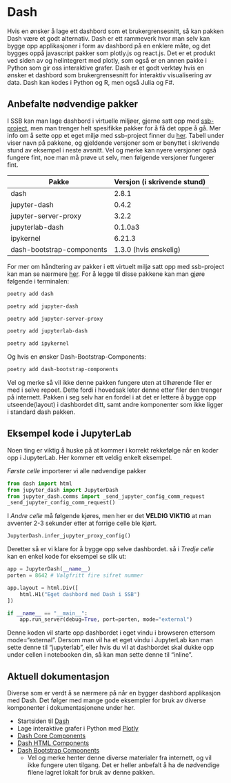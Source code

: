 # Dash

Hvis en ønsker å lage ett dashbord som et brukergrensesnitt, så kan pakken Dash være et godt alternativ. Dash er ett rammeverk hvor man selv kan bygge opp applikasjoner i form av dashbord på en enklere måte, og det bygges oppå javascript pakker som plotly.js og react.js. Det er et produkt ved siden av og helintegrert med plotly, som også er en annen pakke i Python som gir oss interaktive grafer. Dash er et godt verktøy hvis en ønsker et dashbord som brukergrensesnitt for interaktiv visualisering av data. Dash kan kodes i Python og R, men også Julia og F#.

## Anbefalte nødvendige pakker

I SSB kan man lage dashbord i virtuelle miljøer, gjerne satt opp med [ssb-project](./ssbproject.html), men man trenger helt spesifikke pakker for å få det oppe å gå. Mer info om å sette opp et eget miljø med ssb-project finner du [her](./nytt-ssbproject.html). Tabell under viser navn på pakkene, og gjeldende versjoner som er benyttet i skrivende stund av eksempel i neste avsnitt. Vel og merke kan nyere versjoner også fungere fint, noe man må prøve ut selv, men følgende versjoner fungerer fint.

| Pakke                     | Versjon (i skrivende stund) |
| ------------------------- | --------------------------- |
| dash                      | 2.8.1                       |
| jupyter-dash              | 0.4.2                       |
| jupyter-server-proxy      | 3.2.2                       |
| jupyterlab-dash           | 0.1.0a3                     |
| ipykernel                 | 6.21.3                      |
| dash-bootstrap-components | 1.3.0 (hvis ønskelig)       |

For mer om håndtering av pakker i ett virtuelt miljø satt opp med ssb-project kan man se nærmere [her](./pakke-install.html). For å legge til disse pakkene kan man gjøre følgende i terminalen:

```bash 
poetry add dash
``` 

```bash 
poetry add jupyter-dash
``` 

```bash 
poetry add jupyter-server-proxy
``` 

```bash 
poetry add jupyterlab-dash
``` 

```bash 
poetry add ipykernel
``` 

Og hvis en ønsker Dash-Bootstrap-Components:

```bash 
poetry add dash-bootstrap-components
``` 

Vel og merke så vil ikke denne pakken fungere uten at tilhørende filer er med i selve repoet. Dette fordi i hovedsak leter denne etter filer den trenger på internett. Pakken i seg selv har en fordel i at det er lettere å bygge opp utseende(layout) i dashbordet ditt, samt andre komponenter som ikke ligger i standard dash pakken.

## Eksempel kode i JupyterLab

Noen ting er viktig å huske på at kommer i korrekt rekkefølge når en koder opp i JupyterLab. Her kommer ett veldig enkelt eksempel.

*Første celle* importerer vi alle nødvendige pakker

```python
from dash import html
from jupyter_dash import JupyterDash
from jupyter_dash.comms import _send_jupyter_config_comm_request
_send_jupyter_config_comm_request()
```

I *Andre celle* må følgende kjøres, men her er det **VELDIG VIKTIG** at man avventer 2-3 sekunder etter at forrige celle ble kjørt.

```python
JupyterDash.infer_jupyter_proxy_config()
```

Deretter så er vi klare for å bygge opp selve dashbordet. så i *Tredje celle* kan en enkel kode for eksempel se slik ut:

```python
app = JupyterDash(__name__)
porten = 8642 # Valgfritt fire sifret nummer

app.layout = html.Div([
    html.H1("Eget dashbord med Dash i SSB")
])

if __name__ == "__main__":
    app.run_server(debug=True, port=porten, mode="external")
```

Denne koden vil starte opp dashbordet i eget vindu i browseren ettersom mode="external". Dersom man vil ha et eget vindu i JupyterLab kan man sette denne til "jupyterlab", eller hvis du vil at dashbordet skal dukke opp under cellen i notebooken din, så kan man sette denne til "inline".

## Aktuell dokumentasjon

Diverse som er verdt å se nærmere på når en bygger dashbord applikasjon med Dash. Det følger med mange gode eksempler for bruk av diverse komponenter i dokumentasjonene under her.

- Startsiden til [Dash](https://dash.plotly.com/?_gl=1*1pt5jva*_ga*MTcxNzc5OTEzNC4xNjQ5NjU4MjA3*_ga_6G7EE0JNSC*MTY3ODI1NjMzOC42NS4xLjE2NzgyNTYzNjYuMC4wLjA.)
- Lage interaktive grafer i Python med [Plotly](https://plotly.com/python/)
- [Dash Core Components](https://dash.plotly.com/dash-core-components)
- [Dash HTML Components](https://dash.plotly.com/dash-html-components)
- [Dash Bootstrap Components](https://dash-bootstrap-components.opensource.faculty.ai/docs/components/)
    - Vel og merke henter denne diverse materialer fra internett, og vil ikke fungere uten tilgang. Det er heller anbefalt å ha de nødvendige filene lagret lokalt for bruk av denne pakken.